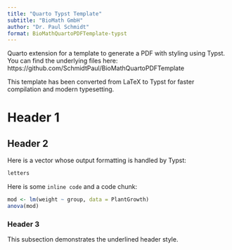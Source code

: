 ```yaml
---
title: "Quarto Typst Template"
subtitle: "BioMath GmbH"
author: "Dr. Paul Schmidt"
format: BioMathQuartoPDFTemplate-typst
---
```


Quarto extension for a template to generate a PDF with styling using Typst. 
You can find the underlying files here: https://github.com/SchmidtPaul/BioMathQuartoPDFTemplate

This template has been converted from LaTeX to Typst for faster compilation and modern typesetting.

# Header 1

## Header 2

Here is a vector whose output formatting is handled by Typst:

```r
letters
```

Here is some `inline code` and a code chunk:

```r
mod <- lm(weight ~ group, data = PlantGrowth)
anova(mod)
```

### Header 3

This subsection demonstrates the underlined header style.

